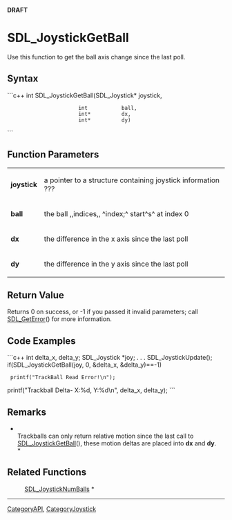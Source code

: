 <!-- pragma section-numbers off -->
<!-- pragma disable-camelcase -->
'''DRAFT'''

= SDL_JoystickGetBall =
Use this function to get the ball axis change since the last poll.


== Syntax ==
```c++
int SDL_JoystickGetBall(SDL_Joystick* joystick,
                        int           ball,
                        int*          dx,
                        int*          dy)
```

== Function Parameters ==
{|
|'''joystick'''
|a pointer to a structure containing joystick information ???
|-
|'''ball'''
|the ball ,,indices,, ^index;^ start^s^ at index 0
|-
|'''dx'''
|the difference in the x axis since the last poll
|-
|'''dy'''
|the difference in the y axis since the last poll
|}

== Return Value ==
Returns 0 on success, or -1 if you passed it invalid parameters; call [[SDL_GetError]]() for more information.

== Code Examples ==
```c++
int delta_x, delta_y;
SDL_Joystick *joy;
.
.
.
SDL_JoystickUpdate();
if(SDL_JoystickGetBall(joy, 0, &delta_x, &delta_y)==-1)
  printf("TrackBall Read Error!\n");
printf("Trackball Delta- X:%d, Y:%d\n", delta_x, delta_y);
```

== Remarks ==
*<br/>Trackballs can only return relative motion since the last call to [[SDL_JoystickGetBall]](), these motion deltas are placed into '''dx''' and '''dy'''. <br/>*

== Related Functions ==
:[[SDL_JoystickNumBalls]] *

----
[[CategoryAPI]], [[CategoryJoystick]]
